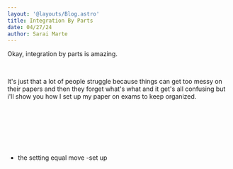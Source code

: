 ```yaml
---
layout: '@layouts/Blog.astro'
title: Integration By Parts
date: 04/27/24
author: Sarai Marte
---
```




<span style=" font-family: var(--primaryFont);">

Okay, integration by parts is amazing. 

&nbsp;&nbsp;&nbsp;&nbsp;

It's just that a lot of people struggle because things can get too messy on their papers and then they forget what's what and it get's all confusing but i'll show you how I set up my paper on exams to keep organized.

&nbsp;&nbsp;&nbsp;&nbsp;


&nbsp;&nbsp;&nbsp;&nbsp;

<div style = "object-fit:contain;" > <img src={img1.src} alt=""  /> </div>

&nbsp;&nbsp;&nbsp;&nbsp;
- the setting equal move
-set up

</span>
